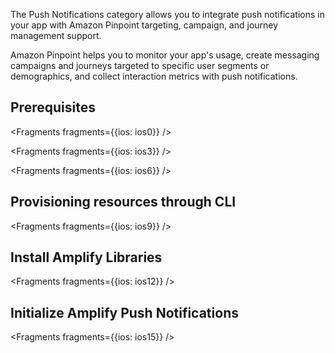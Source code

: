 The Push Notifications category allows you to integrate push notifications in your app with Amazon Pinpoint targeting, campaign, and journey management support.

Amazon Pinpoint helps you to monitor your app's usage, create messaging campaigns and journeys targeted to specific user segments or demographics, and collect interaction metrics with push notifications. 

## Prerequisites


<Fragments fragments={{ios: ios0}} />


<Fragments fragments={{ios: ios3}} />


<Fragments fragments={{ios: ios6}} />

## Provisioning resources through CLI


<Fragments fragments={{ios: ios9}} />

## Install Amplify Libraries


<Fragments fragments={{ios: ios12}} />

## Initialize Amplify Push Notifications


<Fragments fragments={{ios: ios15}} />
